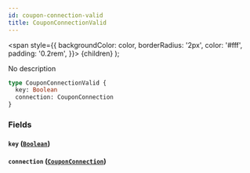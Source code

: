 ```yaml
---
id: coupon-connection-valid
title: CouponConnectionValid
---
```


<span
style={{
      backgroundColor: color,
      borderRadius: '2px',
      color: '#fff',
      padding: '0.2rem',
    }}>
{children}
</span>
);

No description

```graphql
type CouponConnectionValid {
  key: Boolean
  connection: CouponConnection
}
```

### Fields

#### `key` ([`Boolean`](/v1/scalars/boolean))

#### `connection` ([`CouponConnection`](/v1/objects/coupon-connection))
